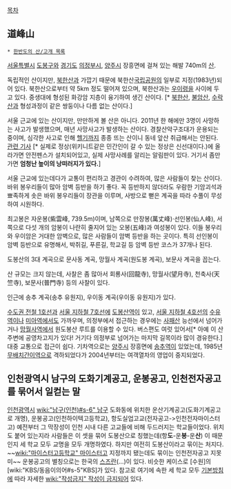 [[목차]]
== 道峰山 ==
 * [[한반도의 산/고개 목록]]

[[서울특별시]] [[도봉구]]와 [[경기도]] [[의정부시]], [[양주시]] 장흥면에 걸쳐 있는 해발 740m의 [[산]].

독립적인 산이지만, [[북한산]]과 가깝기 때문에 북한산[[국립공원]]의 일부로 지정(1983년)되어 있다. 북한산으로부터 약 5km 정도 떨어져 있으며, 북한산과는 [[우이령]]을 사이에 두고 있다. 중생대에 형성된 화강암 지층이 융기하여 생긴 산이다. [* [[북한산]], [[불암산]], [[수락산]]과 형성과정이 같은 쌍둥이나 다름 없는 산이다.]

서울 근교에 있는 산이지만, 만만하게 볼 산은 아니다. 2011년 한 해에만 3명이 사망하는 사고가 발생했으며, 매년 사망사고가 발생하는 산이다. 경찰산악구조대가 운용되는 중이며, 심각한 사고로 인해 [[헬기]]까지 종종 뜨는 산이니 동네 앞산 취급해서는 안된다. [http://news.hankooki.com/lpage/society/201211/h2012110902350921950.htm 관련 기사] [* 실제로 정상(위키니트같은 민간인이 갈 수 있는 정상은 신선대이다.)에 올라가면 안전펜스가 설치되어있고, 실제 사망사례를 알리는 알림판이 있다. 거기서 좀만 가면 '''엄청난 높이의 낭떠러지가 있다.''']

서울 근교에 있는데다가 교통이 편리하고 경관이 수려하여, 많은 사람들이 찾는 산이다. 바위 봉우리들이 많아 암벽 등반을 하기 좋다. 꼭 등반하지 않더라도 우람한 기암괴석과 뾰족하게 솟은 바위 봉우리들이 장관을 이루며, 사방으로 뻗은 계곡을 따라 수풀이 무성하여 시원하다.

최고봉은 자운봉(紫雲峰, 739.5m)이며, 남쪽으로 만장봉(萬丈峰)·선인봉(仙人峰), 서쪽으로 다섯 개의 암봉이 나란히 줄지어 있는 오봉(五峰)과 여성봉이 있다. 이들 봉우리와 우이암은 거대한 암벽으로, 많은 사람들이 암벽 등반을 하는 곳이다. 특히 선인봉이 암벽 등반으로 유명해서, 박쥐길, 푸른길, 학교길 등 암벽 등반 코스가 37개나 된다.

도봉산의 3대 계곡으로 문사동 계곡, 망월사 계곡(원도봉 계곡), 보문사 계곡을 꼽는다.

산 규모는 크지 않는데, 사찰은 좀 많아서 회룡사(回龍寺), 망월사(望月寺), 천축사(天竺寺), 보문사(普門寺) 등의 사찰이 있다.

인근에 송추 계곡(송추 유원지), 우이동 계곡(우이동 유원지)가 있다.

[[수도권 전철 1호선]]과 [[서울 지하철 7호선]]에 [[도봉산역]]이 있고, [[서울 지하철 4호선]]의 [[수유역]]이나 [[미아역]]에서도 가까우며, 의정부에서 접근하는 경우에는 [[사패산]] 능선에서 넘어가거나 [[망월사역]]에서 원도봉산 루트를 이용할 수 있다. 버스편도 여럿 있어서[* 아예 이 산 주변에 공영차고지가 있다! 거기다 의정부로 넘어가는 마지막 길목이라 많이 경유한다.] 대중 교통으로 접근이 쉽다. 기차역으로는 [[양주시]] 장흥면에 [[송추역]]이 있었는데, 1985년 [[무배치간이역]]으로 격하되었다가 2004년부터는 여객열차의 영업이 중지되었다.
== 인천광역시 남구의 도화기계공고, 운봉공고, 인천전자공고를 묶어서 일컫는 말 ==
[[인천광역시]] [[wiki:"남구(인천)#s-6" 남구]] 도화동에 위치한 운산기계공고(도화기계공고로 개명), 운봉공고(인천하이텍고등학교), 항도실업고교(전자공고->인천전자마이스터고) 예전부터 그 막장성이 인천 시내 다른 고교들에 비해 두드러지는 학교들이었다. 위치도 붙어 있는지라 사람들은 이 셋을 묶어 도봉산으로 칭했는데(항'''도'''-운'''봉'''-운'''산''') 이 때문인지 세 학교 모두 교명을 모두 개명하였다. 하지만 여전히 도봉산이라고 묶이는 처지다. ~~[[wiki:"마이스터고등학교" 마이스터고]] 지정까지 됐는데도 묶이는 인천전자공고 지못미~~ 운봉공고의 별칭으로는 한국의 [[스즈란]](…)이 있다. 비슷한 케이스로 [수원]의 [wiki:"KBS/동음이의어#s-5"KBS]가 있다.
참고로 여기에 속한 세 학교 모두 [[리그베다 위키 기본방침|기본방침]]에 따라 자세한 [[wiki:"작성금지" 작성이 금지]]되어 있다.
